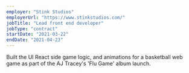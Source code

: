 ```yaml
---
employer: "Stink Studios"
employerUrl: "https://www.stinkstudios.com/"
jobTitle: "Lead front end developer"
jobType: "contract"
startDate: "2021-03-22"
endDate: "2021-04-23"
---
```


Built the UI React side game logic, and animations for a basketball web game as part of the AJ Tracey's 'Flu Game' album launch.
